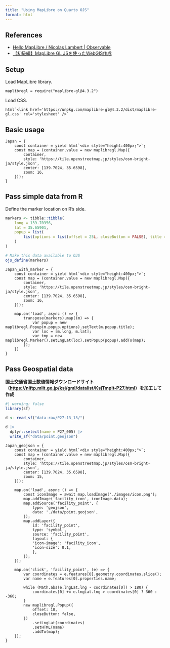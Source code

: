 ```yaml
---
title: "Using MapLibre on Quarto OJS"
format: html
---
```


## References

* [Hello MapLibre / Nicolas Lambert | Observable](https://observablehq.com/@neocartocnrs/hello-maplibre)
* [【初級編】MapLibre GL JSを使ったWebGIS作成](https://zenn.dev/asahina820/books/c29592e397a35b)

## Setup

Load MapLibre library.

```ojs
maplibregl = require("maplibre-gl@4.3.2")
```

Load CSS.

```ojs
html`<link href='https://unpkg.com/maplibre-gl@4.3.2/dist/maplibre-gl.css' rel='stylesheet' />`
```

## Basic usage

```ojs
Japan = {
    const container = yield html`<div style="height:400px;">`;
    const map = (container.value = new maplibregl.Map({
        container,
        style: 'https://tile.openstreetmap.jp/styles/osm-bright-ja/style.json',
        center: [139.7024, 35.6598],
        zoom: 16,
    }));
}
```

## Pass simple data from R

Define the marker location on R's side.

```r
markers <- tibble::tibble(
    long = 139.70356,
    lat = 35.65901,
    popup = list(
        list(options = list(offset = 25L, closeButton = FALSE), title = "渋谷ヒカリエ")
    )
)

# Make this data available to OJS
ojs_define(markers)
```

```ojs
Japan_with_marker = {
    const container = yield html`<div style="height:400px;">`;
    const map = (container.value = new maplibregl.Map({
        container,
        style: 'https://tile.openstreetmap.jp/styles/osm-bright-ja/style.json',
        center: [139.7024, 35.6598],
        zoom: 16,
    }));

    map.on('load', async () => {
        transpose(markers).map((m) => {
            var popup = new maplibregl.Popup(m.popup.options).setText(m.popup.title);
            var loc = [m.long, m.lat];
            var tmp = new maplibregl.Marker().setLngLat(loc).setPopup(popup).addTo(map);
        });
    })
}
```

## Pass Geospatial data

**国土交通省国土数値情報ダウンロードサイト（<https://nlftp.mlit.go.jp/ksj/gml/datalist/KsjTmplt-P27.html>）を加工して作成**

```r
#| warning: false
library(sf)

d <- read_sf("data-raw/P27-13_13/")

d |>
  dplyr::select(name = P27_005) |>
  write_sf("data/point.geojson")
```

```ojs
Japan_geojson = {
    const container = yield html`<div style="height:400px;">`;
    const map = (container.value = new maplibregl.Map({
        container,
        style: 'https://tile.openstreetmap.jp/styles/osm-bright-ja/style.json',
        center: [139.7024, 35.6598],
        zoom: 15,
    }));

    map.on('load', async () => {
        const iconImage = await map.loadImage('./images/icon.png');
        map.addImage('facility_icon', iconImage.data);
        map.addSource('facility_point', {
            type: 'geojson',
            data: './data/point.geojson',
        });
        map.addLayer({
            id: 'facility_point',
            type: 'symbol',
            source: 'facility_point',
            layout: {
            'icon-image': 'facility_icon',
            'icon-size': 0.1,
            },
        });
    });

    map.on('click', 'facility_point', (e) => {
        var coordinates = e.features[0].geometry.coordinates.slice();
        var name = e.features[0].properties.name;

        while (Math.abs(e.lngLat.lng - coordinates[0]) > 180) {
            coordinates[0] += e.lngLat.lng > coordinates[0] ? 360 : -360;
        }
        new maplibregl.Popup({
            offset: 10,
            closeButton: false,
        })
            .setLngLat(coordinates)
            .setHTML(name)
            .addTo(map);
    });
}
```


